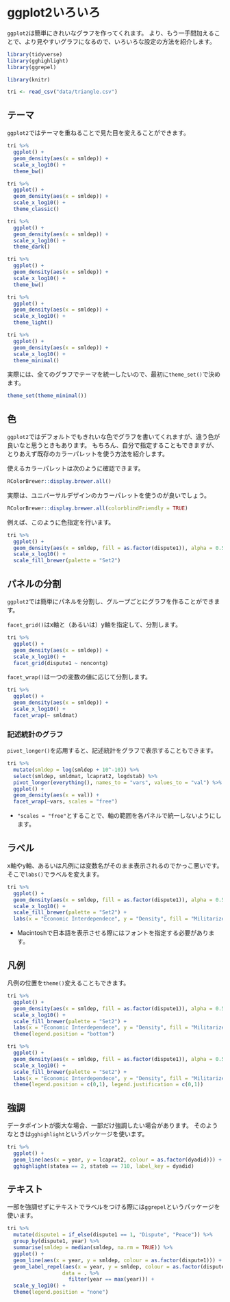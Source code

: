 # ggplot2いろいろ {#ggplot2}

`ggplot2`は簡単にきれいなグラフを作ってくれます。
より、もう一手間加えることで、より見やすいグラフになるので、いろいろな設定の方法を紹介します。

```r
library(tidyverse)
library(gghighlight)
library(ggrepel)
```

```r
library(knitr)
```

```r
tri <- read_csv("data/triangle.csv")
```

## テーマ

`ggplot2`ではテーマを重ねることで見た目を変えることができます。

```r
tri %>% 
  ggplot() + 
  geom_density(aes(x = smldep)) + 
  scale_x_log10() + 
  theme_bw()
```

```r
tri %>% 
  ggplot() + 
  geom_density(aes(x = smldep)) + 
  scale_x_log10() + 
  theme_classic()
```

```r
tri %>% 
  ggplot() + 
  geom_density(aes(x = smldep)) + 
  scale_x_log10() + 
  theme_dark()
```

```r
tri %>% 
  ggplot() + 
  geom_density(aes(x = smldep)) + 
  scale_x_log10() + 
  theme_bw()
```

```r
tri %>% 
  ggplot() + 
  geom_density(aes(x = smldep)) + 
  scale_x_log10() + 
  theme_light()
```

```r
tri %>% 
  ggplot() + 
  geom_density(aes(x = smldep)) + 
  scale_x_log10() + 
  theme_minimal()
```

実際には、全てのグラフでテーマを統一したいので、最初に`theme_set()`で決めます。

```r
theme_set(theme_minimal())
```

## 色

`ggplot2`ではデフォルトでもきれいな色でグラフを書いてくれますが、違う色が良いなと思うときもあります。
もちろん、自分で指定することもできますが、とりあえず既存のカラーパレットを使う方法を紹介します。

使えるカラーパレットは次のように確認できます。

```r
RColorBrewer::display.brewer.all()
```

実際は、ユニバーサルデザインのカラーパレットを使うのが良いでしょう。

```r
RColorBrewer::display.brewer.all(colorblindFriendly = TRUE)
```

例えば、このように色指定を行います。

```r
tri %>% 
  ggplot() + 
  geom_density(aes(x = smldep, fill = as.factor(dispute1)), alpha = 0.5) + 
  scale_x_log10() + 
  scale_fill_brewer(palette = "Set2")
```

## パネルの分割

`ggplot2`では簡単にパネルを分割し、グループごとにグラフを作ることができます。

`facet_grid()`はx軸と（あるいは）y軸を指定して、分割します。

```r
tri %>% 
  ggplot() + 
  geom_density(aes(x = smldep)) + 
  scale_x_log10() + 
  facet_grid(dispute1 ~ noncontg)
```

`facet_wrap()`は一つの変数の値に応じて分割します。

```r
tri %>% 
  ggplot() + 
  geom_density(aes(x = smldep)) + 
  scale_x_log10() + 
  facet_wrap(~ smldmat)
```

### 記述統計のグラフ

`pivot_longer()`を応用すると、記述統計をグラフで表示することもできます。

```r
tri %>% 
  mutate(smldep = log(smldep + 10^-10)) %>% 
  select(smldep, smldmat, lcaprat2, logdstab) %>% 
  pivot_longer(everything(), names_to = "vars", values_to = "val") %>% 
  ggplot() + 
  geom_density(aes(x = val)) + 
  facet_wrap(~vars, scales = "free")
```

- `"scales = "free"`とすることで、軸の範囲を各パネルで統一しないようにします。

## ラベル

x軸やy軸、あるいは凡例には変数名がそのまま表示されるのでかっこ悪いです。
そこで`labs()`でラベルを変えます。

```r
tri %>% 
  ggplot() + 
  geom_density(aes(x = smldep, fill = as.factor(dispute1)), alpha = 0.5) + 
  scale_x_log10() + 
  scale_fill_brewer(palette = "Set2") + 
  labs(x = "Economic Interdependece", y = "Density", fill = "Militarized Dispute")
```

- Macintoshで日本語を表示させる際にはフォントを指定する必要があります。

## 凡例

凡例の位置を`theme()`変えることもできます。

```r
tri %>% 
  ggplot() + 
  geom_density(aes(x = smldep, fill = as.factor(dispute1)), alpha = 0.5) + 
  scale_x_log10() + 
  scale_fill_brewer(palette = "Set2") + 
  labs(x = "Economic Interdependece", y = "Density", fill = "Militarized Dispute") + 
  theme(legend.position = "bottom")
```

```r
tri %>% 
  ggplot() + 
  geom_density(aes(x = smldep, fill = as.factor(dispute1)), alpha = 0.5) + 
  scale_x_log10() + 
  scale_fill_brewer(palette = "Set2") + 
  labs(x = "Economic Interdependece", y = "Density", fill = "Militarized Dispute") + 
  theme(legend.position = c(0,1), legend.justification = c(0,1))
```

## 強調

データポイントが膨大な場合、一部だけ強調したい場合があります。
そのようなときは`gghighlight`というパッケージを使います。

```r
tri %>% 
  ggplot() + 
  geom_line(aes(x = year, y = lcaprat2, colour = as.factor(dyadid))) + 
  gghighlight(statea == 2, stateb == 710, label_key = dyadid)
```

## テキスト

一部を強調せずにテキストでラベルをつける際には`ggrepel`というパッケージを使います。

```r
tri %>% 
  mutate(dispute1 = if_else(dispute1 == 1, "Dispute", "Peace")) %>% 
  group_by(dispute1, year) %>% 
  summarise(smldep = median(smldep, na.rm = TRUE)) %>% 
  ggplot() + 
  geom_line(aes(x = year, y = smldep, colour = as.factor(dispute1))) + 
  geom_label_repel(aes(x = year, y = smldep, colour = as.factor(dispute1), label = dispute1),
                  data = . %>% 
                    filter(year == max(year))) + 
  scale_y_log10() + 
  theme(legend.position = "none")
```

